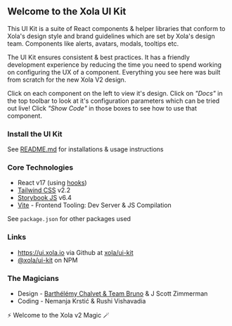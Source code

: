 
<Meta title="Introduction" />

## Welcome to the Xola UI Kit

This UI Kit is a suite of React components & helper libraries that conform to Xola's design style and brand guidelines which are set by Xola's design team. Components like alerts, avatars, modals, tooltips etc.

The UI Kit ensures consistent & best practices. It has a friendly development experience by reducing the time you need to spend working on configuring the UX of a component. Everything you see here was built from scratch for the new Xola V2 design.

Click on each component on the left to view it's design. Click on _"Docs"_ in the top toolbar to look at it's configuration parameters which can be tried out live! Click _"Show Code"_ in those boxes to see how to use that component.

### Install the UI Kit

See [README.md](https://github.com/xola/ui-kit#usage) for installations & usage instructions

### Core Technologies

-   React v17 (using [hooks](https://reactjs.org/docs/hooks-overview.html))
-   [Tailwind CSS](https://tailwindcss.com) v2.2
-   [Storybook JS](https://storybook.js.org/) v6.4
-   [Vite](https://vitejs.dev/) - Frontend Tooling: Dev Server & JS Compilation

See `package.json` for other packages used

### Links

-   https://ui.xola.io via Github at [xola/ui-kit](https://github.com/xola/ui-kit)
-   [@xola/ui-kit](https://www.npmjs.com/package/@xola/ui-kit) on NPM

### The Magicians

-   Design - [Barthélémy Chalvet & Team Bruno](https://www.callbruno.com/en/) & J Scott Zimmerman
-   Coding - Nemanja Krstić & Rushi Vishavadia

⚡️ Welcome to the Xola v2 Magic 🪄
